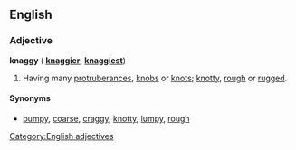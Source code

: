 ==English==
===Adjective===
'''knaggy''' ({{compar}} '''[[knaggier]]''', {{superl}} '''[[knaggiest]]''')

#Having many [[protruberance]]s, [[knob]]s or [[knot]]s; [[knotty]], [[rough]] or [[rugged]].

====Synonyms====
*[[bumpy]], [[coarse]], [[craggy]], [[knotty]], [[lumpy]], [[rough]]

[[Category:English adjectives]]